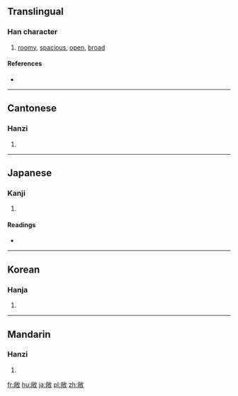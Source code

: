 ==Translingual==

===Han character===
{{Han char|rn=66|rad=攴|as=08|sn=12|four=9824<sub>0</sub>|canj=火月人大 (FBOK), X火月人大 (XFBOK)}}

# [[roomy]], [[spacious]], [[open]], [[broad]]

====References====
* {{Han ref|kx=0472.120|dkj=13246|dj=0825.010|hdz=21467.030|uh=655E|ud=25950|bh=B4AF|bd=46255}}

----

==Cantonese==

===Hanzi===
{{yue-hanzi|jyut=|y=chong2}}

# {{defn|Cantonese|sort=攴08}}

----

==Japanese==

===Kanji===
{{ja-kanji|grade=|rs=攴08}}

# {{defn|Japanese|sort=攴08}}

====Readings====
* {{ja-readings|on=[[しょう]] (shō)|kun=[[たかい]] (takai), [[ほがらか]] (hogaraka)}}

----

==Korean==

===Hanja===
{{ko-hanja|hangeul=창|eumhun=|rv=chang|mr=ch'ang|y=chang}}

# {{defn|Korean|sort=攴08}}

----

==Mandarin==

===Hanzi===
{{cmn-hanzi|pin=[[chǎng]] ([[chang3]])|wg=ch'ang<sup>3</sup>}}

# {{defn|Mandarin|sort=攴08}}

[[fr:敞]]
[[hu:敞]]
[[ja:敞]]
[[pl:敞]]
[[zh:敞]]
